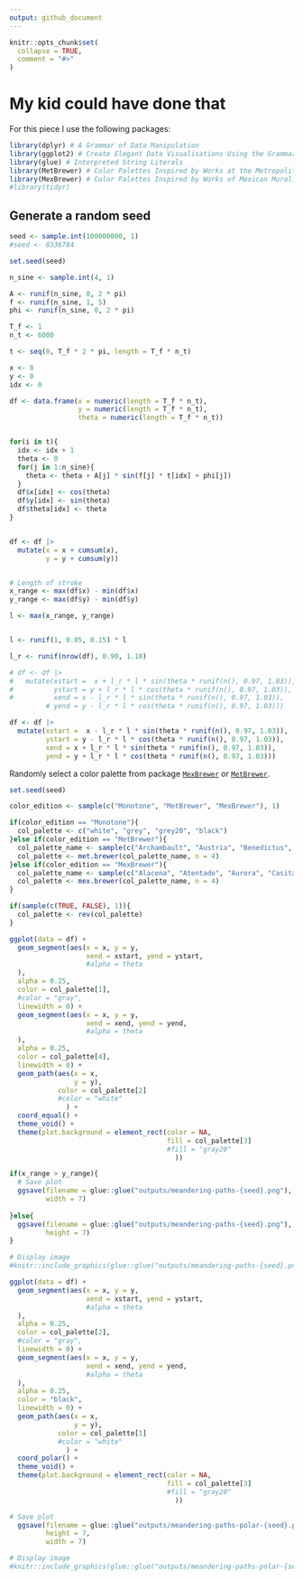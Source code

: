 ```yaml
---
output: github_document
---
```


<!-- README.md is generated from README.Rmd. Please edit that file -->

```r
knitr::opts_chunk$set(
  collapse = TRUE,
  comment = "#>"
)
```

# My kid could have done that

<!-- badges: start -->

<!-- badges: end -->


For this piece I use the following packages:
```r
library(dplyr) # A Grammar of Data Manipulation
library(ggplot2) # Create Elegant Data Visualisations Using the Grammar of Graphics
library(glue) # Interpreted String Literals
library(MetBrewer) # Color Palettes Inspired by Works at the Metropolitan Museum of Art 
library(MexBrewer) # Color Palettes Inspired by Works of Mexican Muralists
#library(tidyr)
```

## Generate a random seed

```r
seed <- sample.int(100000000, 1)
#seed <- 8336784
```

```r
set.seed(seed)

n_sine <- sample.int(4, 1)

A <- runif(n_sine, 0, 2 * pi)
f <- runif(n_sine, 1, 5)
phi <- runif(n_sine, 0, 2 * pi)
```

```r
T_f <- 1
n_t <- 6000

t <- seq(0, T_f * 2 * pi, length = T_f * n_t)

x <- 0  
y <- 0
idx <- 0

df <- data.frame(x = numeric(length = T_f * n_t),
                 y = numeric(length = T_f * n_t),
                 theta = numeric(length = T_f * n_t)) 


for(i in t){
  idx <- idx + 1
  theta <- 0
  for(j in 1:n_sine){
    theta <- theta + A[j] * sin(f[j] * t[idx] + phi[j])
  }
  df$x[idx] <- cos(theta)
  df$y[idx] <- sin(theta)
  df$theta[idx] <- theta
}


df <- df |>
  mutate(x = x + cumsum(x),
         y = y + cumsum(y))


# Length of stroke
x_range <- max(df$x) - min(df$x)
y_range <- max(df$y) - min(df$y)

l <- max(x_range, y_range)


l <- runif(1, 0.05, 0.15) * l

l_r <- runif(nrow(df), 0.90, 1.10)

# df <- df |>
#   mutate(xstart =  x + l_r * l * sin(theta * runif(n(), 0.97, 1.03)),
#          ystart = y + l_r * l * cos(theta * runif(n(), 0.97, 1.03)),
#          xend = x - l_r * l * sin(theta * runif(n(), 0.97, 1.03)),
         # yend = y - l_r * l * cos(theta * runif(n(), 0.97, 1.03)))

df <- df |>
  mutate(xstart =  x - l_r * l * sin(theta * runif(n(), 0.97, 1.03)),
         ystart = y - l_r * l * cos(theta * runif(n(), 0.97, 1.03)),
         xend = x + l_r * l * sin(theta * runif(n(), 0.97, 1.03)),
         yend = y + l_r * l * cos(theta * runif(n(), 0.97, 1.03)))
```


Randomly select a color palette from package [`MexBrewer`](https://CRAN.R-project.org/package=MexBrewer) or [`MetBrewer`](https://CRAN.R-project.org/package=MetBrewer).
```r
set.seed(seed)

color_edition <- sample(c("Monotone", "MetBrewer", "MexBrewer"), 1)

if(color_edition == "Monotone"){
  col_palette <- c("white", "grey", "grey20", "black")
}else if(color_edition == "MetBrewer"){
  col_palette_name <- sample(c("Archambault", "Austria", "Benedictus", "Cassatt1", "Cassatt2", "Cross", "Degas", "Demuth", "Derain", "Egypt", "Gauguin", "Greek", "Hiroshige", "Hokusai1", "Hokusai2", "Hokusai3", "Homer1", "Homer2", "Ingres", "Isfahan1", "Isfahan2", "Java", "Johnson", "Juarez", "Kandinsky", "Klimt", "Lakota", "Manet", "Moreau", "Morgenstern", "Nattier", "Navajo", "NewKingdom", "Nizami", "OKeeffe1", "OKeeffe2", "Paquin", "Peru1", "Peru2", "Pillement", "Pissaro", "Redon", "Renoir", "Signac", "Tam", "Tara", "Thomas", "Tiepolo", "Troy", "Tsimshian", "VanGogh1", "VanGogh2", "VanGogh3", "Veronese", "Wissing"), 1)
  col_palette <- met.brewer(col_palette_name, n = 4)
}else if(color_edition == "MexBrewer"){
  col_palette_name <- sample(c("Alacena", "Atentado", "Aurora", "Casita1", "Casita2", "Casita3", "Concha", "Frida", "Huida", "Maiz", "Ofrenda", "Revolucion", "Ronda", "Taurus1", "Taurus2", "Tierra", "Vendedora"), 1)
  col_palette <- mex.brewer(col_palette_name, n = 4)
}

if(sample(c(TRUE, FALSE), 1)){
  col_palette <- rev(col_palette)
}

```

```r
ggplot(data = df) + 
  geom_segment(aes(x = x, y = y,
                   xend = xstart, yend = ystart,
                   #alpha = theta
  ),
  alpha = 0.25,
  color = col_palette[1],
  #color = "gray",
  linewidth = 0) +
  geom_segment(aes(x = x, y = y,
                   xend = xend, yend = yend,
                   #alpha = theta
  ),
  alpha = 0.25,
  color = col_palette[4],
  linewidth = 0) +
  geom_path(aes(x = x,
                y = y),
            color = col_palette[2]
            #color = "white"
              ) +
  coord_equal() +
  theme_void() +
  theme(plot.background = element_rect(color = NA,
                                       fill = col_palette[3]
                                       #fill = "gray20"
                                         ))

if(x_range > y_range){
  # Save plot
  ggsave(filename = glue::glue("outputs/meandering-paths-{seed}.png"),
         width = 7)
  
}else{
  ggsave(filename = glue::glue("outputs/meandering-paths-{seed}.png"),
         height = 7)
}
```

```r
# Display image
#knitr::include_graphics(glue::glue("outputs/meandering-paths-{seed}.png"))
```

```r
ggplot(data = df) + 
  geom_segment(aes(x = x, y = y,
                   xend = xstart, yend = ystart,
                   #alpha = theta
  ),
  alpha = 0.25,
  color = col_palette[2],
  #color = "gray",
  linewidth = 0) +
  geom_segment(aes(x = x, y = y,
                   xend = xend, yend = yend,
                   #alpha = theta
  ),
  alpha = 0.25,
  color = "black",
  linewidth = 0) +
  geom_path(aes(x = x,
                y = y),
            color = col_palette[1]
            #color = "white"
              ) +
  coord_polar() +
  theme_void() +
  theme(plot.background = element_rect(color = NA,
                                       fill = col_palette[3]
                                       #fill = "gray20"
                                         ))

# Save plot
  ggsave(filename = glue::glue("outputs/meandering-paths-polar-{seed}.png"),
         height = 7,
         width = 7)
```

```r
# Display image
#knitr::include_graphics(glue::glue("outputs/meandering-paths-polar-{seed}.png"))
```


